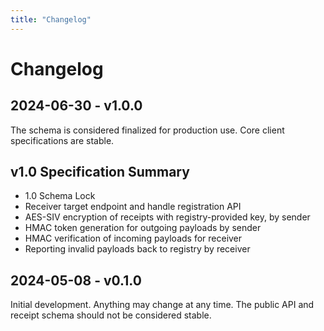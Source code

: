 ```yaml
---
title: "Changelog"
---
```


# Changelog

## 2024-06-30 - v1.0.0

The schema is considered finalized for production use. Core client specifications are stable.

v1.0 Specification Summary
--
- 1.0 Schema Lock
- Receiver target endpoint and handle registration API
- AES-SIV encryption of receipts with registry-provided key, by sender
- HMAC token generation for outgoing payloads by sender
- HMAC verification of incoming payloads for receiver
- Reporting invalid payloads back to registry by receiver

## 2024-05-08 - v0.1.0

Initial development. Anything may change at any time. The public API and receipt schema should not be considered stable.
